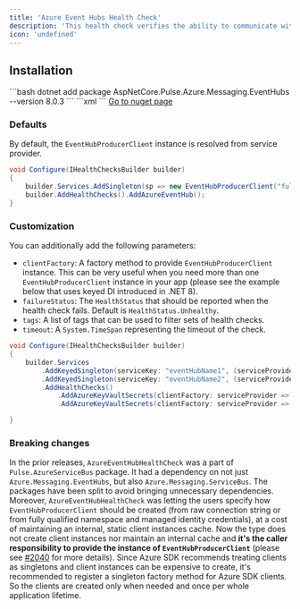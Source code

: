 ```yaml
---
title: 'Azure Event Hubs Health Check'
description: 'This health check verifies the ability to communicate with [Azure Event Hubs](https://azure.microsoft.com/services/event-hubs/). It uses the provided [EventHubProducerClient](https://learn.microsoft.com/dotnet/api/azure.messaging.eventhubs.producer.eventhubproducerclient) to get event hub properties.'
icon: 'undefined'
---
```


## Installation

<Tabs>
  <Tab title=".NET CLI">
    ```bash
    dotnet add package AspNetCore.Pulse.Azure.Messaging.EventHubs --version 8.0.3
    ```
  </Tab>
  <Tab title="Package Reference">
    ```xml
    <PackageReference Include="AspNetCore.Pulse.Azure.Messaging.EventHubs" Version="8.0.3" />
    ```
  </Tab>
  <Tab title="Nuget">
    <a href="https://www.nuget.org/packages/AspNetCore.Pulse.Azure.Messaging.EventHubs/" target="_blank">Go to nuget page</a>
  </Tab>
</Tabs>


### Defaults

By default, the `EventHubProducerClient` instance is resolved from service provider.

```csharp
void Configure(IHealthChecksBuilder builder)
{
    builder.Services.AddSingleton(sp => new EventHubProducerClient("fullyQualifiedNamespace", "eventHubName", new DefaultAzureCredential()));
    builder.AddHealthChecks().AddAzureEventHub();
}
```

### Customization

You can additionally add the following parameters:

* `clientFactory`: A factory method to provide `EventHubProducerClient` instance. This can be very useful when you need more than one `EventHubProducerClient` instance in your app (please see the example below that uses keyed DI introduced in .NET 8).
* `failureStatus`: The `HealthStatus` that should be reported when the health check fails. Default is `HealthStatus.Unhealthy`.
* `tags`: A list of tags that can be used to filter sets of health checks.
* `timeout`: A `System.TimeSpan` representing the timeout of the check.

```csharp
void Configure(IHealthChecksBuilder builder)
{
    builder.Services
        .AddKeyedSingleton(serviceKey: "eventHubName1", (serviceProvider, serviceKey) => new EventHubProducerClient("fullyQualifiedNamespace", "eventHubName1", new DefaultAzureCredential()))
        .AddKeyedSingleton(serviceKey: "eventHubName2", (serviceProvider, serviceKey) => new EventHubProducerClient("fullyQualifiedNamespace", "eventHubName2", new DefaultAzureCredential()))
        .AddHealthChecks()
            .AddAzureKeyVaultSecrets(clientFactory: serviceProvider => serviceProvider.GetRequiredKeyedService<EventHubProducerClient>("eventHubName1"), name: "event_hub_1")
            .AddAzureKeyVaultSecrets(clientFactory: serviceProvider => serviceProvider.GetRequiredKeyedService<EventHubProducerClient>("eventHubName2"), name: "event_hub_2");

}
```

### Breaking changes

In the prior releases, `AzureEventHubHealthCheck` was a part of `Pulse.AzureServiceBus` package. It had a dependency on not just `Azure.Messaging.EventHubs`, but also `Azure.Messaging.ServiceBus`. The packages have been split to avoid bringing unnecessary dependencies. Moreover, `AzureEventHubHealthCheck` was letting the users specify how `EventHubProducerClient` should be created (from raw connection string or from fully qualified namespace and managed identity credentials), at a cost of maintaining an internal, static client instances cache. Now the type does not create client instances nor maintain an internal cache and **it's the caller responsibility to provide the instance of `EventHubProducerClient`** (please see [#2040](https://github.com/Xabaril/AspNetCore.Diagnostics.HealthChecks/issues/2040) for more details). Since Azure SDK recommends treating clients as singletons <see href="https://devblogs.microsoft.com/azure-sdk/lifetime-management-and-thread-safety-guarantees-of-azure-sdk-net-clients/"/> and client instances can be expensive to create, it's recommended to register a singleton factory method for Azure SDK clients. So the clients are created only when needed and once per whole application lifetime.

